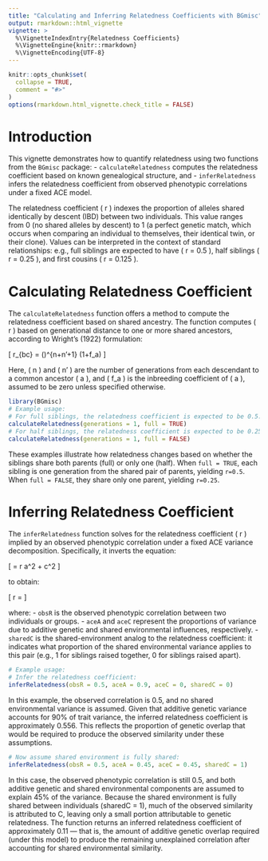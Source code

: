 ```yaml
---
title: "Calculating and Inferring Relatedness Coefficients with BGmisc"
output: rmarkdown::html_vignette
vignette: >
  %\VignetteIndexEntry{Relatedness Coefficients}
  %\VignetteEngine{knitr::rmarkdown}
  %\VignetteEncoding{UTF-8}
---
```


```r
knitr::opts_chunk$set(
  collapse = TRUE,
  comment = "#>"
)
options(rmarkdown.html_vignette.check_title = FALSE)
```

# Introduction

This vignette demonstrates how to quantify relatedness using two functions from the `BGmisc` package: 
- `calculateRelatedness` computes the relatedness coefficient based on known genealogical structure, and 
- `inferRelatedness` infers the relatedness coefficient from observed phenotypic correlations under a fixed ACE model.


The relatedness coefficient \( r \) indexes the proportion of alleles shared identically by descent (IBD) between two individuals. This value ranges from 0 (no shared alleles by descent) to 1 (a perfect genetic match, which occurs when comparing an individual to themselves, their identical twin, or their clone). Values can be interpreted in the context of standard relationships: e.g., full siblings are expected to have \( r = 0.5 \), half siblings \( r = 0.25 \), and first cousins \( r = 0.125 \).

# Calculating Relatedness Coefficient

The `calculateRelatedness` function offers a method to compute the relatedness coefficient based on shared ancestry. The function computes \( r \) based on generational distance to one or more shared ancestors, according to Wright's (1922) formulation:

\[
r_{bc} = \sum \left(\frac{1}{2}\right)^{n+n'+1} (1+f_a)
\]

Here, \( n \) and \( n' \) are the number of generations from each descendant to a common ancestor \( a \), and \( f_a \) is the inbreeding coefficient of \( a \), assumed to be zero unless specified otherwise.


```r
library(BGmisc)
# Example usage:
# For full siblings, the relatedness coefficient is expected to be 0.5:
calculateRelatedness(generations = 1, full = TRUE)
# For half siblings, the relatedness coefficient is expected to be 0.25:
calculateRelatedness(generations = 1, full = FALSE)
```


These examples illustrate how relatedness changes based on whether the siblings share both parents (full) or only one (half). When `full = TRUE`, each sibling is one generation from the shared pair of parents, yielding `r=0.5`. When `full = FALSE`, they share only one parent, yielding `r=0.25`.

# Inferring Relatedness Coefficient

 The `inferRelatedness` function solves for the relatedness coefficient \( r \) implied by an observed phenotypic correlation under a fixed ACE variance decomposition. Specifically, it inverts the equation:

 \[
\text{obsR} = r \cdot a^2 + \text{sharedC} \cdot c^2
 \]

to obtain:

 \[
 r = \frac{\text{obsR} - \text{sharedC} \cdot c^2}{a^2}
 \]
 
where:
- `obsR` is the observed phenotypic correlation between two individuals or groups.
- `aceA` and `aceC` represent the proportions of variance due to additive genetic and shared environmental influences, respectively.
- `sharedC` is the shared-environment analog to the relatedness coefficient: it indicates what proportion of the shared environmental variance applies to this pair (e.g., 1 for siblings raised together, 0 for siblings raised apart).

```r
# Example usage:
# Infer the relatedness coefficient:
inferRelatedness(obsR = 0.5, aceA = 0.9, aceC = 0, sharedC = 0)
```


In this example, the observed correlation is 0.5, and no shared environmental variance is assumed. Given that additive genetic variance accounts for 90% of trait variance, the inferred relatedness coefficient is approximately 0.556. This reflects the proportion of genetic overlap that would be required to produce the observed similarity under these assumptions.


```r
# Now assume shared environment is fully shared:
inferRelatedness(obsR = 0.5, aceA = 0.45, aceC = 0.45, sharedC = 1)
```

In this case, the observed phenotypic correlation is still 0.5, and both additive genetic and shared environmental components are assumed to explain 45% of the variance. Because the shared environment is fully shared between individuals (sharedC = 1), much of the observed similarity is attributed to C, leaving only a small portion attributable to genetic relatedness. The function returns an inferred relatedness coefficient of approximately 0.11 — that is, the amount of additive genetic overlap required (under this model) to produce the remaining unexplained correlation after accounting for shared environmental similarity.
